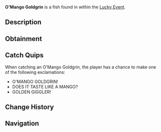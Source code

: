 {{FishInfobox
|image          = O'Mango Goldgrin.png
|rarity         = Limited
|sea            = First Sea
|location       = [[Lucky Event]]
|sublocation    = 
|sources        = Fishing Rod
|radar_location = 
|prog_speed     = -50
|xp             = 1700
|weather        = Rain
|time           = 
|season         = Spring
|bait           = Lucky
|base_weight    = 240
|base_value     = 4500
|weight_range   = 160
|base_chance    = 5
|base_resil     = 25
}}
'''O'Mango Goldgrin''' is a {{Rarity|Limited}} fish found in within the [[Lucky Event]].

== Description ==
{{Description|An orange fish sporting circular glasses, it grins through warm waters with a St. Patrick's golden glow!|Bestiary Entry}}

== Obtainment ==
{{Description|Appears randomly in Lucky Event pools, lured by a rainbow glow.|Bestiary Hint}}
{{Fish Availability|
Lucky Event/O'Mango Goldgrin
|top_rods      = 
Leviathan's Fang Rod\23101.73\53901.11;
Free Spirit Rod\21215.97\53989.88;
Trident Rod\19165.34\48783.67;
Great Rod of Oscar\19093.63\35816.24;
Azure Of Lagoon\18465.79\40476.32;
Resourceful Rod\14158.04\28691.35;
Destiny Rod\14308.82\27972.4;
No-Life Rod\17574.5\38383.14;
Adventurer's Rod\13098.4\33837.52;
Plastic Rod\8732.54\23932.75;
Fischer's Rod\8690.2\23834.05;
Astralhook Rod\18154.75\35729.99;
Ethereal Prism Rod\18138.8\35881.31;
Seraphic Rod\17690.33\36281.44;
Rod Of The Forgotten Fang\16527.38\34922.62;
Challenger's Rod\16437.49\35855.24;
Blazebringer Rod\15152.18\33464.54;
Rod Of The Depths\14467.9\30598.76;
Rod Of The Exalted One\14384.25\29774.07;
Zeus Rod\14170.93\31255.97;
Verdant Shear Rod\14054.83\31680.73;
Depthseeker Rod\13203.68\30030.43;
Avalanche Rod\11610.98\26363.16;
Volcanic Rod\11102.34\24708.28;
Steady Rod\4239\10066.12
|recommended   = Trident Rod
}}

== Catch Quips ==
When catching an O'Mango Goldgrin, the player has a chance to make one of the following exclamations:
* O'MANGO GOLDGRIN!
* DOES IT TASTE LIKE A MANGO?
* GOLDEN GIGGLER!

== Change History ==
{{Change History|{{subst:Current Version}}}}

== Navigation ==
{{Fish Navbox|Lucky Event}}